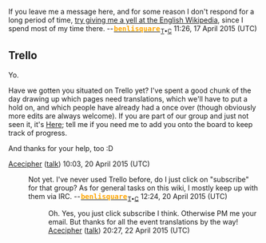 If you leave me a message here, and for some reason I don't respond for a long period of time, [[wikipedia:en:User talk:Benlisquare|try giving me a yell at the English Wikipedia]], since I spend most of my time there. --[[User:benlisquare|<span style="font-family:Monospace;padding:1px;color:orange">'''benlisquare'''</span>]]<sub>[[User talk:benlisquare|T]]•[[Special:Contributions/Benlisquare|C]]</sub> 11:26, 17 April 2015 (UTC)

== Trello ==

Yo.

Have we gotten you situated on Trello yet? I've spent a good chunk of the day drawing up which pages need translations, which we'll have to put a hold on, and which people have already had a once over (though obviously more edits are always welcome). If you are part of our group and just not seen it, it's [https://trello.com/b/wbasB48X Here]; tell me if you need me to add you onto the board to keep track of progress.

And thanks for your help, too :D

[[User:Acecipher|Acecipher]] ([[User talk:Acecipher|talk]]) 10:03, 20 April 2015 (UTC)

:Not yet. I've never used Trello before, do I just click on "subscribe" for that group? As for general tasks on this wiki, I mostly keep up with them via IRC. --[[User:benlisquare|<span style="font-family:Monospace;padding:1px;color:orange">'''benlisquare'''</span>]]<sub>[[User talk:benlisquare|T]]•[[Special:Contributions/Benlisquare|C]]</sub> 12:24, 20 April 2015 (UTC)

::Oh. Yes, you just click subscribe I think. Otherwise PM me your email. But thanks for all the event translations by the way! [[User:Acecipher|Acecipher]] ([[User talk:Acecipher|talk]]) 20:27, 22 April 2015 (UTC)